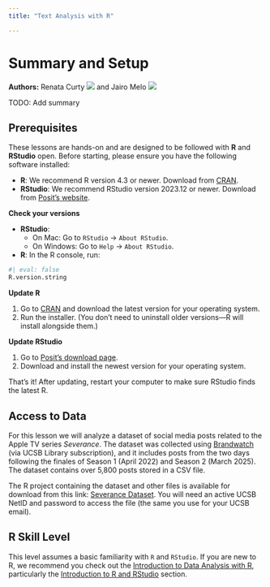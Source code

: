 ```yaml
---
title: "Text Analysis with R"

---
```


# Summary and Setup

**Authors:** Renata Curty <a href="https://orcid.org/0000-0002-4615-6030" target="_blank"><img src="https://i0.wp.com/info.orcid.org/wp-content/uploads/2021/12/orcid_16x16.gif?resize=16%2C16&ssl=1" /></a> and Jairo Melo <a href="https://orcid.org/0000-0002-2020-1163" target="_blank"><img src="https://i0.wp.com/info.orcid.org/wp-content/uploads/2021/12/orcid_16x16.gif?resize=16%2C16&ssl=1" /></a>

TODO: Add summary

## Prerequisites

These lessons are hands-on and are designed to be followed with **R** and **RStudio** open. Before starting, please ensure you have the following software installed:

- **R**: We recommend R version 4.3 or newer. Download from [CRAN](https://cran.r-project.org/){target='_blank'}.
- **RStudio**: We recommend RStudio version 2023.12 or newer. Download from [Posit's website](https://posit.co/download/rstudio-desktop/){target='_blank'}.

::: {.callout-note title="How to update R and RStudio" collapse="true"}

**Check your versions**

- **RStudio**:
  - On Mac: Go to `RStudio` -> `About RStudio`.
  - On Windows: Go to `Help` -> `About RStudio`.

- **R**: In the R console, run:

```r
#| eval: false
R.version.string
```

**Update R**

1. Go to [CRAN](https://cran.r-project.org/){target='_blank'} and download the latest version for your operating system.
2. Run the installer. (You don’t need to uninstall older versions—R will install alongside them.)

**Update RStudio**

1. Go to [Posit’s download page](https://posit.co/download/rstudio-desktop/){target='_blank'}.
2. Download and install the newest version for your operating system.

That’s it! After updating, restart your computer to make sure RStudio finds the latest R.

:::

## Access to Data

For this lesson we will analyze a dataset of social media posts related to the Apple TV series *Severance*. The dataset was collected using [Brandwatch](https://www.brandwatch.com/){target='_blank'} (via UCSB Library subscription), and it includes posts from the two days following the finales of Season 1 (April 2022) and Season 2 (March 2025). The dataset contains over 5,800 posts stored in a CSV file.

The R project containing the dataset and other files is available for download from this link: [Severance Dataset](https://ucsb.box.com/s/z6buv80wmgqm1wb389o1j6vl9k3ldapv){target='_blank'}. You will need an active UCSB NetID and password to access the file (the same you use for your UCSB email).

## R Skill Level

This level assumes a basic familiarity with `R` and `RStudio`. If you are new to R, we recommend you check out the [Introduction to Data Analysis with R](https://carpentry.library.ucsb.edu/R-ecology-lesson-2024-10-08/){target='_blank'}, particularly the [Introduction to R and RStudio](https://carpentry.library.ucsb.edu/R-ecology-lesson-2024-10-08/introduction-r-rstudio.html) section.

